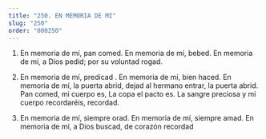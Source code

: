 ```yaml
---
title: "250. EN MEMORIA DE MI"
slug: "250"
order: "000250"
---
```


1. En memoria de mí, pan comed. En memoria de mí, bebed.
En memoria de mí, a Dios pedid; por su voluntad rogad.

2. En memoria de mí, predicad . En memoria de mí, bien haced.
En memoria de mí, la puerta abrid,
dejad al hermano entrar, la puerta abrid.
Pan comed, mi cuerpo es, La copa el pacto es.
La sangre preciosa y mi cuerpo recordaréis, recordad.

3. En memoria de mí, siempre orad. En memoria de mí, siempre amad. En memoria de mí, a Dios buscad, de corazón recordad